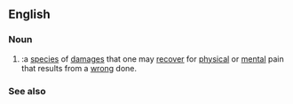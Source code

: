 {{also|wrongful death statute}}
{{also|survival statute}}
==English==

===Noun===
{{en-noun|sg=[[pain]] and [[suffering]]|-}}

# {{law}}:a [[species]] of [[damages]] that one may [[recover]] for [[physical]] or [[mental]] pain that results from a [[wrong]] done.

===See also===